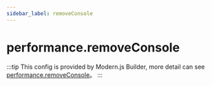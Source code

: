 ```yaml
---
sidebar_label: removeConsole
---
```


# performance.removeConsole

:::tip
This config is provided by Modern.js Builder, more detail can see [performance.removeConsole](https://modernjs.dev/builder/en/api/config-performance.html#performance-removeconsole)。
:::


<Main />
